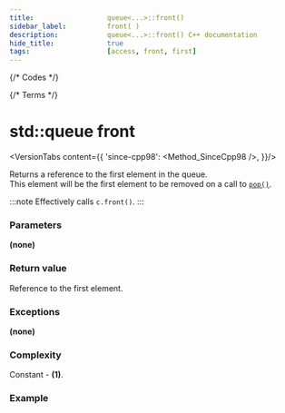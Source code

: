 ```yaml
---
title:					queue<...>::front()
sidebar_label:			front( )
description:			queue<...>::front() C++ documentation
hide_title:				true
tags:					[access, front, first]
---
```




{/* Codes */}

{/* Terms */}



# std::queue front

<VersionTabs content={{
		'since-cpp98': <Method_SinceCpp98 />,
	}}/>

Returns a <Tooltip title={Term_ContAlias_Reference}>reference</Tooltip>  to the first element in the queue.  
This element will be the first element to be removed on a call to [`pop()`](/docs/std/containers/queues/queue/pop).  

:::note
Effectively calls `c.front()`.
:::

### Parameters

**(none)**

### Return value

Reference to the first element.

### Exceptions

**(none)**

### Complexity

Constant - **(1)**.

### Example

<ImproveSection />
